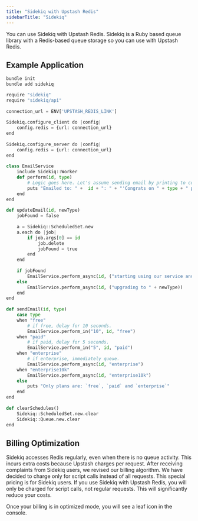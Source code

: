 ```yaml
---
title: "Sidekiq with Upstash Redis"
sidebarTitle: "Sidekiq"
---
```



You can use Sidekiq with Upstash Redis. Sidekiq is a Ruby based queue library with a Redis-based queue storage so you can use with Upstash Redis.

## Example Application

```bash
bundle init 
bundle add sidekiq
```


```python
require "sidekiq"
require "sidekiq/api"
 
connection_url = ENV['UPSTASH_REDIS_LINK']
 
Sidekiq.configure_client do |config|
    config.redis = {url: connection_url}
end
 
Sidekiq.configure_server do |config|
    config.redis = {url: connection_url}
end
 
class EmailService
    include Sidekiq::Worker
    def perform(id, type)
        # Logic goes here. Let's assume sending email by printing to console.
        puts "Emailed to: " +  id + ": " + "'Congrats on " + type + " plan.'"
    end
end
 
def updateEmail(id, newType)
    jobFound = false
 
    a = Sidekiq::ScheduledSet.new
    a.each do |job|
        if job.args[0] == id
            job.delete
            jobFound = true
        end
    end
 
    if jobFound
        EmailService.perform_async(id, ("starting using our service and upgrading it to " + newType))
    else
        EmailService.perform_async(id, ("upgrading to " + newType))
    end
end
 
def sendEmail(id, type)
    case type
    when "free"
        # if free, delay for 10 seconds.
        EmailService.perform_in("10", id, "free")
    when "paid"
        # if paid, delay for 5 seconds.
        EmailService.perform_in("5", id, "paid")
    when "enterprise"
        # if enterprise, immediately queue.
        EmailService.perform_async(id, "enterprise")
    when "enterprise10k"
        EmailService.perform_async(id, "enterprise10k")
    else
        puts "Only plans are: `free`, `paid` and `enterprise`"
    end
end
 
def clearSchedules()
    Sidekiq::ScheduledSet.new.clear
    Sidekiq::Queue.new.clear
end
```

## Billing Optimization
Sidekiq accesses Redis regularly, even when there is no queue activity. This incurs extra costs because Upstash charges per request. After receiving complaints from Sidekiq users, we revised our billing algorithm. We have decided to charge only for script calls instead of all requests. This special pricing is for Sidekiq users. If you use Sidekiq with Upstash Redis, you will only be charged for script calls, not regular requests. This will significantly reduce your costs. 

Once your billing is in optimized mode, you will see a leaf icon in the console.








